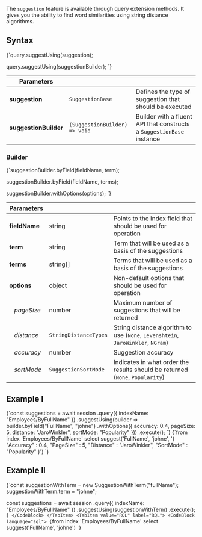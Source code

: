 
The `suggestion` feature is available through query extension methods. It gives you the ability to find word similarities using string distance algorithms.

## Syntax

<TabItem value="suggest_1" label="suggest_1">
<CodeBlock language="js">
{`query.suggestUsing(suggestion);

query.suggestUsing(suggestionBuilder);
`}
</CodeBlock>
</TabItem>

| Parameters | | |
| ------------- | ------------- | ----- |
| **suggestion** | `SuggestionBase`  | Defines the type of suggestion that should be executed |
| **suggestionBuilder** | `(SuggestionBuilder) => void` | Builder with a fluent API that constructs a `SuggestionBase` instance |

### Builder

<TabItem value="suggest_2" label="suggest_2">
<CodeBlock language="js">
{`suggestionBuilder.byField(fieldName, term);

suggestionBuilder.byField(fieldName, terms);

suggestionBuilder.withOptions(options);
`}
</CodeBlock>
</TabItem>

| Parameters | | |
| ------------- | ------------- | ----- |
| **fieldName** | string | Points to the index field that should be used for operation |
| **term** | string | Term that will be used as a basis of the suggestions |
| **terms** | string[] | Terms that will be used as a basis of the suggestions |
| **options** | object | Non-default options that should be used for operation |
| &nbsp;&nbsp;&nbsp;*pageSize* | number | Maximum number of suggestions that will be returned |
| &nbsp;&nbsp;&nbsp;*distance* | `StringDistanceTypes` | String distance algorithm to use (`None`, `Levenshtein`, `JaroWinkler`, `NGram`) |
| &nbsp;&nbsp;&nbsp;*accuracy* | number | Suggestion accuracy |
| &nbsp;&nbsp;&nbsp;*sortMode* | `SuggestionSortMode` | Indicates in what order the results should be returned (`None`, `Popularity`) |

## Example I

<Tabs groupId='languageSyntax'>
<TabItem value="Node.js" label="Node.js">
<CodeBlock language="js">
{`const suggestions = await session
    .query({ indexName: "Employees/ByFullName" })
    .suggestUsing(builder =>
        builder.byField("FullName", "johne")
            .withOptions({
                accuracy: 0.4,
                pageSize: 5,
                distance: "JaroWinkler",
                sortMode: "Popularity"
            }))
    .execute();
`}
</CodeBlock>
</TabItem>
<TabItem value="RQL" label="RQL">
<CodeBlock language="sql">
{`from index 'Employees/ByFullName' 
select suggest('FullName', 'johne', '{ "Accuracy" : 0.4, "PageSize" : 5, "Distance" : "JaroWinkler", "SortMode" : "Popularity" }')
`}
</CodeBlock>
</TabItem>
</Tabs>

## Example II

<Tabs groupId='languageSyntax'>
<TabItem value="Node.js" label="Node.js">
<CodeBlock language="js">
{`const suggestionWithTerm = new SuggestionWithTerm("fullName");
suggestionWithTerm.term = "johne";

const suggestions = await session
    .query({ indexName: "Employees/ByFullName" })
    .suggestUsing(suggestionWithTerm)
    .execute();
`}
</CodeBlock>
</TabItem>
<TabItem value="RQL" label="RQL">
<CodeBlock language="sql">
{`from index 'Employees/ByFullName' 
select suggest('FullName', 'johne')
`}
</CodeBlock>
</TabItem>
</Tabs>


